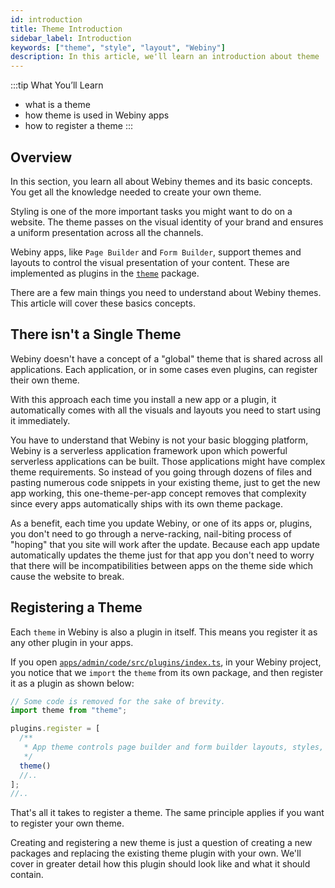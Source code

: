 ```yaml
---
id: introduction
title: Theme Introduction
sidebar_label: Introduction
keywords: ["theme", "style", "layout", "Webiny"]
description: In this article, we'll learn an introduction about theme
---
```


<!-- Always include this section on top of the page. -->
:::tip What You’ll Learn
- what is a theme
- how theme is used in Webiny apps
- how to register a theme
:::

## Overview
In this section, you learn all about Webiny themes and its basic concepts. You get all the knowledge needed to create your own theme.

Styling is one of the more important tasks you might want to do on a website. The theme passes on the visual identity of your brand and ensures a uniform presentation across all the channels.

Webiny apps, like `Page Builder` and `Form Builder`, support themes and layouts to control the visual presentation of your content. These are implemented as plugins in the [`theme`](https://github.com/webiny/webiny-js/tree/next/apps/theme) package.

There are a few main things you need to understand about Webiny themes. This article will cover these basics concepts.

## There isn't a Single Theme

Webiny doesn't have a concept of a "global" theme that is shared across all applications. Each application, or in some cases even plugins, can register their own theme.

With this approach each time you install a new app or a plugin, it automatically comes with all the visuals and layouts you need to start using it immediately.

You have to understand that Webiny is not your basic blogging platform, Webiny is a serverless application framework upon which powerful serverless applications can be built. Those applications might have complex theme requirements. So instead of you going through dozens of files and pasting numerous code snippets in your existing theme, just to get the new app working, this one-theme-per-app concept removes that complexity since every apps automatically ships with its own theme package.

As a benefit, each time you update Webiny, or one of its apps or, plugins, you don't need to go through a nerve-racking, nail-biting process of "hoping" that you site will work after the update. Because each app update automatically updates the theme just for that app you don't need to worry that there will be incompatibilities between apps on the theme side which cause the website to break.

## Registering a Theme
Each `theme` in Webiny is also a plugin in itself. This means you register it as any other plugin in your apps.

If you open [`apps/admin/code/src/plugins/index.ts`](https://github.com/webiny/webiny-js/blob/next/apps/admin/code/src/plugins/index.ts#L13), in your Webiny project, you notice that we `import` the `theme` from its own package, and then register it as a plugin as shown below:

```ts
// Some code is removed for the sake of brevity.
import theme from "theme";

plugins.register = [
  /**
   * App theme controls page builder and form builder layouts, styles, etc.
   */
  theme()
  //..
];
//..
```

That's all it takes to register a theme. The same principle applies if you want to register your own theme.

Creating and registering a new theme is just a question of creating a new packages and replacing the existing theme plugin with your own. We'll cover in greater detail how this plugin should look like and what it should contain.

